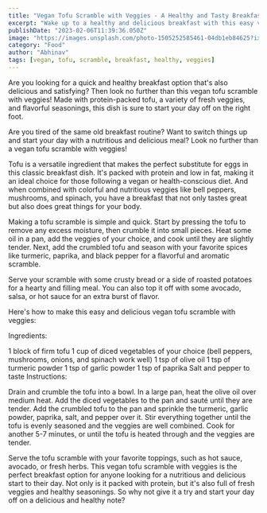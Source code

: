 ---
title: "Vegan Tofu Scramble with Veggies - A Healthy and Tasty Breakfast Option"
excerpt: "Wake up to a healthy and delicious breakfast with this easy vegan tofu scramble with veggies recipe. Perfect for a quick and nutritious start to your day."
publishDate: "2023-02-06T11:39:36.050Z"
image: "https://images.unsplash.com/photo-1505252585461-04db1eb84625?ixlib=rb-4.0.3&ixid=MnwxMjA3fDB8MHxwaG90by1wYWdlfHx8fGVufDB8fHx8&auto=format&fit=crop&w=408&q=80"
category: "Food"
author: "Abhinav"
tags: [vegan, tofu, scramble, breakfast, healthy, veggies]
---

Are you looking for a quick and healthy breakfast option that's also delicious and satisfying? Then look no further than this vegan tofu scramble with veggies! Made with protein-packed tofu, a variety of fresh veggies, and flavorful seasonings, this dish is sure to start your day off on the right foot.

Are you tired of the same old breakfast routine? Want to switch things up and start your day with a nutritious and delicious meal? Look no further than a vegan tofu scramble with veggies!

Tofu is a versatile ingredient that makes the perfect substitute for eggs in this classic breakfast dish. It's packed with protein and low in fat, making it an ideal choice for those following a vegan or health-conscious diet. And when combined with colorful and nutritious veggies like bell peppers, mushrooms, and spinach, you have a breakfast that not only tastes great but also does great things for your body.

Making a tofu scramble is simple and quick. Start by pressing the tofu to remove any excess moisture, then crumble it into small pieces. Heat some oil in a pan, add the veggies of your choice, and cook until they are slightly tender. Next, add the crumbled tofu and season with your favorite spices like turmeric, paprika, and black pepper for a flavorful and aromatic scramble.

Serve your scramble with some crusty bread or a side of roasted potatoes for a hearty and filling meal. You can also top it off with some avocado, salsa, or hot sauce for an extra burst of flavor.

Here's how to make this easy and delicious vegan tofu scramble with veggies:

Ingredients:

1 block of firm tofu
1 cup of diced vegetables of your choice (bell peppers, mushrooms, onions, and spinach work well)
1 tsp of olive oil
1 tsp of turmeric powder
1 tsp of garlic powder
1 tsp of paprika
Salt and pepper to taste
Instructions:

Drain and crumble the tofu into a bowl.
In a large pan, heat the olive oil over medium heat.
Add the diced vegetables to the pan and sauté until they are tender.
Add the crumbled tofu to the pan and sprinkle the turmeric, garlic powder, paprika, salt, and pepper over it.
Stir everything together until the tofu is evenly seasoned and the veggies are well combined.
Cook for another 5-7 minutes, or until the tofu is heated through and the veggies are tender.

Serve the tofu scramble with your favorite toppings, such as hot sauce, avocado, or fresh herbs.
This vegan tofu scramble with veggies is the perfect breakfast option for anyone looking for a nutritious and delicious start to their day. Not only is it packed with protein, but it's also full of fresh veggies and healthy seasonings. So why not give it a try and start your day off on a delicious and healthy note?
